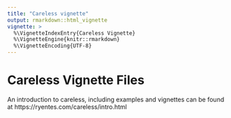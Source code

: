 ```yaml
---
title: "Careless vignette"
output: rmarkdown::html_vignette
vignette: >
  %\VignetteIndexEntry{Careless Vignette}
  %\VignetteEngine{knitr::rmarkdown}
  %\VignetteEncoding{UTF-8}
---
```


Careless Vignette Files
=======================

An introduction to careless, including examples and vignettes can be found at https://ryentes.com/careless/intro.html